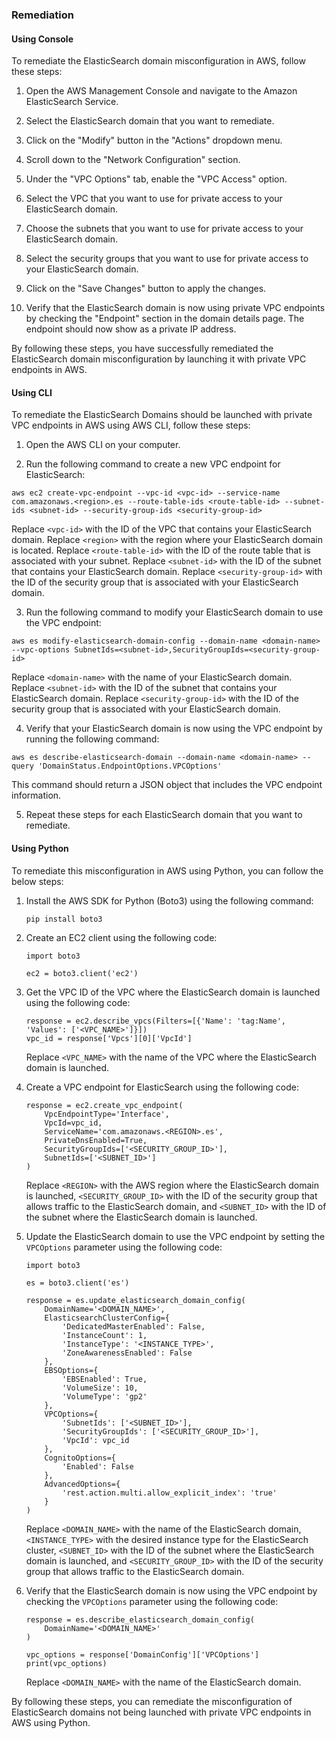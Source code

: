 ### Remediation

#### Using Console

To remediate the ElasticSearch domain misconfiguration in AWS, follow these steps:

1. Open the AWS Management Console and navigate to the Amazon ElasticSearch Service.

2. Select the ElasticSearch domain that you want to remediate.

3. Click on the "Modify" button in the "Actions" dropdown menu.

4. Scroll down to the "Network Configuration" section.

5. Under the "VPC Options" tab, enable the "VPC Access" option.

6. Select the VPC that you want to use for private access to your ElasticSearch domain.

7. Choose the subnets that you want to use for private access to your ElasticSearch domain.

8. Select the security groups that you want to use for private access to your ElasticSearch domain.

9. Click on the "Save Changes" button to apply the changes.

10. Verify that the ElasticSearch domain is now using private VPC endpoints by checking the "Endpoint" section in the domain details page. The endpoint should now show as a private IP address.

By following these steps, you have successfully remediated the ElasticSearch domain misconfiguration by launching it with private VPC endpoints in AWS.

#### Using CLI

To remediate the ElasticSearch Domains should be launched with private VPC endpoints in AWS using AWS CLI, follow these steps:

1. Open the AWS CLI on your computer.

2. Run the following command to create a new VPC endpoint for ElasticSearch:

```
aws ec2 create-vpc-endpoint --vpc-id <vpc-id> --service-name com.amazonaws.<region>.es --route-table-ids <route-table-id> --subnet-ids <subnet-id> --security-group-ids <security-group-id>
```

Replace `<vpc-id>` with the ID of the VPC that contains your ElasticSearch domain. Replace `<region>` with the region where your ElasticSearch domain is located. Replace `<route-table-id>` with the ID of the route table that is associated with your subnet. Replace `<subnet-id>` with the ID of the subnet that contains your ElasticSearch domain. Replace `<security-group-id>` with the ID of the security group that is associated with your ElasticSearch domain.

3. Run the following command to modify your ElasticSearch domain to use the VPC endpoint:

```
aws es modify-elasticsearch-domain-config --domain-name <domain-name> --vpc-options SubnetIds=<subnet-id>,SecurityGroupIds=<security-group-id>
```

Replace `<domain-name>` with the name of your ElasticSearch domain. Replace `<subnet-id>` with the ID of the subnet that contains your ElasticSearch domain. Replace `<security-group-id>` with the ID of the security group that is associated with your ElasticSearch domain.

4. Verify that your ElasticSearch domain is now using the VPC endpoint by running the following command:

```
aws es describe-elasticsearch-domain --domain-name <domain-name> --query 'DomainStatus.EndpointOptions.VPCOptions'
```

This command should return a JSON object that includes the VPC endpoint information.

5. Repeat these steps for each ElasticSearch domain that you want to remediate.

#### Using Python

To remediate this misconfiguration in AWS using Python, you can follow the below steps:

1. Install the AWS SDK for Python (Boto3) using the following command:

   ```
   pip install boto3
   ```

2. Create an EC2 client using the following code:

   ```
   import boto3

   ec2 = boto3.client('ec2')
   ```

3. Get the VPC ID of the VPC where the ElasticSearch domain is launched using the following code:

   ```
   response = ec2.describe_vpcs(Filters=[{'Name': 'tag:Name', 'Values': ['<VPC_NAME>']}])
   vpc_id = response['Vpcs'][0]['VpcId']
   ```

   Replace `<VPC_NAME>` with the name of the VPC where the ElasticSearch domain is launched.

4. Create a VPC endpoint for ElasticSearch using the following code:

   ```
   response = ec2.create_vpc_endpoint(
       VpcEndpointType='Interface',
       VpcId=vpc_id,
       ServiceName='com.amazonaws.<REGION>.es',
       PrivateDnsEnabled=True,
       SecurityGroupIds=['<SECURITY_GROUP_ID>'],
       SubnetIds=['<SUBNET_ID>']
   )
   ```

   Replace `<REGION>` with the AWS region where the ElasticSearch domain is launched, `<SECURITY_GROUP_ID>` with the ID of the security group that allows traffic to the ElasticSearch domain, and `<SUBNET_ID>` with the ID of the subnet where the ElasticSearch domain is launched.

5. Update the ElasticSearch domain to use the VPC endpoint by setting the `VPCOptions` parameter using the following code:

   ```
   import boto3

   es = boto3.client('es')

   response = es.update_elasticsearch_domain_config(
       DomainName='<DOMAIN_NAME>',
       ElasticsearchClusterConfig={
           'DedicatedMasterEnabled': False,
           'InstanceCount': 1,
           'InstanceType': '<INSTANCE_TYPE>',
           'ZoneAwarenessEnabled': False
       },
       EBSOptions={
           'EBSEnabled': True,
           'VolumeSize': 10,
           'VolumeType': 'gp2'
       },
       VPCOptions={
           'SubnetIds': ['<SUBNET_ID>'],
           'SecurityGroupIds': ['<SECURITY_GROUP_ID>'],
           'VpcId': vpc_id
       },
       CognitoOptions={
           'Enabled': False
       },
       AdvancedOptions={
           'rest.action.multi.allow_explicit_index': 'true'
       }
   )
   ```

   Replace `<DOMAIN_NAME>` with the name of the ElasticSearch domain, `<INSTANCE_TYPE>` with the desired instance type for the ElasticSearch cluster, `<SUBNET_ID>` with the ID of the subnet where the ElasticSearch domain is launched, and `<SECURITY_GROUP_ID>` with the ID of the security group that allows traffic to the ElasticSearch domain.

6. Verify that the ElasticSearch domain is now using the VPC endpoint by checking the `VPCOptions` parameter using the following code:

   ```
   response = es.describe_elasticsearch_domain_config(
       DomainName='<DOMAIN_NAME>'
   )

   vpc_options = response['DomainConfig']['VPCOptions']
   print(vpc_options)
   ```

   Replace `<DOMAIN_NAME>` with the name of the ElasticSearch domain.

By following these steps, you can remediate the misconfiguration of ElasticSearch domains not being launched with private VPC endpoints in AWS using Python.

